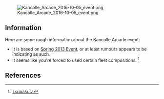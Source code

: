[[File:Kancolle_Arcade_2016-10-05_event.png|thumb]]

== Information == 
Here are some rough information about the Kancolle Arcade event:
* It is based on [[Spring 2013 Event]], or at least rumours appears to be indicating as such.
* It seems like you're forced to used certain fleet compositions. <ref>[[User:Tsubakura|Tsubakura]]</ref>


== References ==
<references /> <ac_metadata title="Kancolle Arcade event." related_topics="Merchandise/KanColle Arcade"> </ac_metadata>
